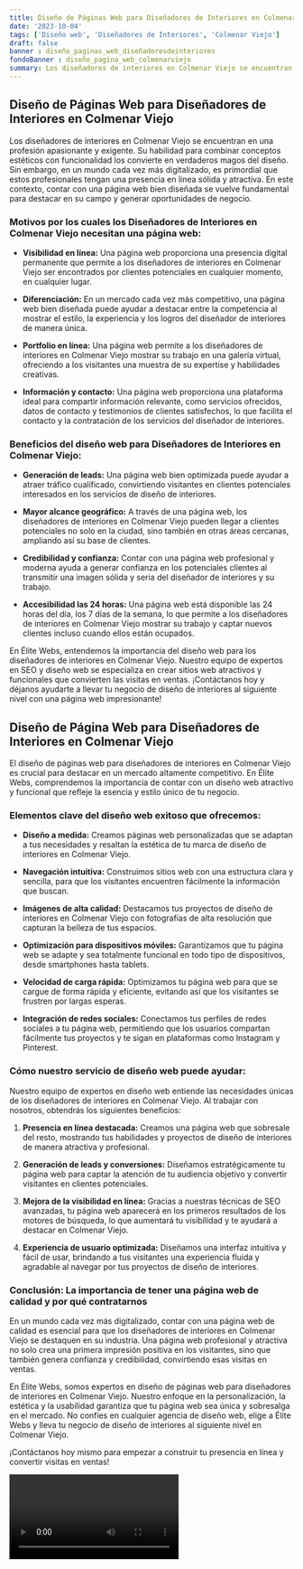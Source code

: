 ```yaml
---
title: Diseño de Páginas Web para Diseñadores de Interiores en Colmenar Viejo
date: '2023-10-04'
tags: ['Diseño web', 'Diseñadores de Interiores', 'Colmenar Viejo']
draft: false
banner : diseño_paginas_web_diseñadoresdeinteriores
fondoBanner : diseño_pagina_web_colmenarviejo
summary: Los diseñadores de interiores en Colmenar Viejo se encuentran en una profesión apasionante y exigente. Su habilidad para combinar conceptos estéticos con funcionalidad los convierte en verdaderos magos del diseño. Sin embargo, en un mundo cada vez más digitalizado, es primordial que estos profesionales tengan una presencia en línea sólida y atractiva. En este contexto, contar con una página web bien diseñada se vuelve fundamental para destacar en su campo y generar oportunidades de negocio.
---
```


## Diseño de Páginas Web para Diseñadores de Interiores en Colmenar Viejo

Los diseñadores de interiores en Colmenar Viejo se encuentran en una profesión apasionante y exigente. Su habilidad para combinar conceptos estéticos con funcionalidad los convierte en verdaderos magos del diseño. Sin embargo, en un mundo cada vez más digitalizado, es primordial que estos profesionales tengan una presencia en línea sólida y atractiva. En este contexto, contar con una página web bien diseñada se vuelve fundamental para destacar en su campo y generar oportunidades de negocio.

### Motivos por los cuales los Diseñadores de Interiores en Colmenar Viejo necesitan una página web:

- **Visibilidad en línea:** Una página web proporciona una presencia digital permanente que permite a los diseñadores de interiores en Colmenar Viejo ser encontrados por clientes potenciales en cualquier momento, en cualquier lugar.

- **Diferenciación:** En un mercado cada vez más competitivo, una página web bien diseñada puede ayudar a destacar entre la competencia al mostrar el estilo, la experiencia y los logros del diseñador de interiores de manera única.

- **Portfolio en línea:** Una página web permite a los diseñadores de interiores en Colmenar Viejo mostrar su trabajo en una galería virtual, ofreciendo a los visitantes una muestra de su expertise y habilidades creativas.

- **Información y contacto:** Una página web proporciona una plataforma ideal para compartir información relevante, como servicios ofrecidos, datos de contacto y testimonios de clientes satisfechos, lo que facilita el contacto y la contratación de los servicios del diseñador de interiores.

### Beneficios del diseño web para Diseñadores de Interiores en Colmenar Viejo:

- **Generación de leads:** Una página web bien optimizada puede ayudar a atraer tráfico cualificado, convirtiendo visitantes en clientes potenciales interesados en los servicios de diseño de interiores.

- **Mayor alcance geográfico:** A través de una página web, los diseñadores de interiores en Colmenar Viejo pueden llegar a clientes potenciales no solo en la ciudad, sino también en otras áreas cercanas, ampliando así su base de clientes.

- **Credibilidad y confianza:** Contar con una página web profesional y moderna ayuda a generar confianza en los potenciales clientes al transmitir una imagen sólida y seria del diseñador de interiores y su trabajo.

- **Accesibilidad las 24 horas:** Una página web está disponible las 24 horas del día, los 7 días de la semana, lo que permite a los diseñadores de interiores en Colmenar Viejo mostrar su trabajo y captar nuevos clientes incluso cuando ellos están ocupados.

En Élite Webs, entendemos la importancia del diseño web para los diseñadores de interiores en Colmenar Viejo. Nuestro equipo de expertos en SEO y diseño web se especializa en crear sitios web atractivos y funcionales que convierten las visitas en ventas. ¡Contáctanos hoy y déjanos ayudarte a llevar tu negocio de diseño de interiores al siguiente nivel con una página web impresionante!

<GifSeo />

<Cta />

## Diseño de Página Web para Diseñadores de Interiores en Colmenar Viejo

El diseño de páginas web para diseñadores de interiores en Colmenar Viejo es crucial para destacar en un mercado altamente competitivo. En Élite Webs, comprendemos la importancia de contar con un diseño web atractivo y funcional que refleje la esencia y estilo único de tu negocio.

### Elementos clave del diseño web exitoso que ofrecemos:

- **Diseño a medida:** Creamos páginas web personalizadas que se adaptan a tus necesidades y resaltan la estética de tu marca de diseño de interiores en Colmenar Viejo.

- **Navegación intuitiva:** Construimos sitios web con una estructura clara y sencilla, para que los visitantes encuentren fácilmente la información que buscan.

- **Imágenes de alta calidad:** Destacamos tus proyectos de diseño de interiores en Colmenar Viejo con fotografías de alta resolución que capturan la belleza de tus espacios.

- **Optimización para dispositivos móviles:** Garantizamos que tu página web se adapte y sea totalmente funcional en todo tipo de dispositivos, desde smartphones hasta tablets.

- **Velocidad de carga rápida:** Optimizamos tu página web para que se cargue de forma rápida y eficiente, evitando así que los visitantes se frustren por largas esperas.

- **Integración de redes sociales:** Conectamos tus perfiles de redes sociales a tu página web, permitiendo que los usuarios compartan fácilmente tus proyectos y te sigan en plataformas como Instagram y Pinterest.

### Cómo nuestro servicio de diseño web puede ayudar:

Nuestro equipo de expertos en diseño web entiende las necesidades únicas de los diseñadores de interiores en Colmenar Viejo. Al trabajar con nosotros, obtendrás los siguientes beneficios:

1. **Presencia en línea destacada:** Creamos una página web que sobresale del resto, mostrando tus habilidades y proyectos de diseño de interiores de manera atractiva y profesional.

2. **Generación de leads y conversiones:** Diseñamos estratégicamente tu página web para captar la atención de tu audiencia objetivo y convertir visitantes en clientes potenciales.

3. **Mejora de la visibilidad en línea:** Gracias a nuestras técnicas de SEO avanzadas, tu página web aparecerá en los primeros resultados de los motores de búsqueda, lo que aumentará tu visibilidad y te ayudará a destacar en Colmenar Viejo.

4. **Experiencia de usuario optimizada:** Diseñamos una interfaz intuitiva y fácil de usar, brindando a tus visitantes una experiencia fluida y agradable al navegar por tus proyectos de diseño de interiores.

### Conclusión: La importancia de tener una página web de calidad y por qué contratarnos

En un mundo cada vez más digitalizado, contar con una página web de calidad es esencial para que los diseñadores de interiores en Colmenar Viejo se destaquen en su industria. Una página web profesional y atractiva no solo crea una primera impresión positiva en los visitantes, sino que también genera confianza y credibilidad, convirtiendo esas visitas en ventas.

En Élite Webs, somos expertos en diseño de páginas web para diseñadores de interiores en Colmenar Viejo. Nuestro enfoque en la personalización, la estética y la usabilidad garantiza que tu página web sea única y sobresalga en el mercado. No confíes en cualquier agencia de diseño web, elige a Élite Webs y lleva tu negocio de diseño de interiores al siguiente nivel en Colmenar Viejo.

¡Contáctanos hoy mismo para empezar a construir tu presencia en línea y convertir visitas en ventas!

<Video />

<CtaBot job='Diseñadores de Interiores' city='Colmenar Viejo'/>

<Gmaps query='Colmenar Viejo+españa+maps' />